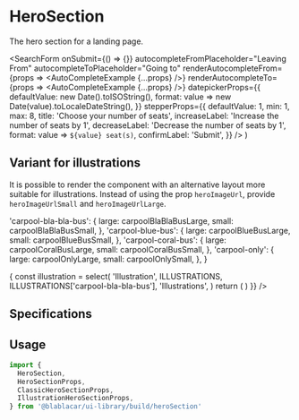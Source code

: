 

<Meta title="Sections|HeroSection" />

# **HeroSection**

The hero section for a landing page.

  <SearchForm
    onSubmit={() => {}}
    autocompleteFromPlaceholder="Leaving From"
    autocompleteToPlaceholder="Going to"
    renderAutocompleteFrom={props => <AutoCompleteExample {...props} />}
    renderAutocompleteTo={props => <AutoCompleteExample {...props} />}
    datepickerProps={{
      defaultValue: new Date().toISOString(),
      format: value => new Date(value).toLocaleDateString(),
    }}
    stepperProps={{
      defaultValue: 1,
      min: 1,
      max: 8,
      title: 'Choose your number of seats',
      increaseLabel: 'Increase the number of seats by 1',
      decreaseLabel: 'Decrease the number of seats by 1',
      format: value => `${value} seat(s)`,
      confirmLabel: 'Submit',
    }}
  />
)

<Preview>
  <Story name="Default">
    <MediaSizeProvider>
      <HeroSection
        heroText={text(
          'heroText',
          'BlaBlaBus vous emmène à petit prix vers plus de 300 destinations.',
          'Default',
        )}
        heroImageUrl={text(
          'heroImageUrl',
          'https://cdn.blablacar.com/kairos/assets/build/images/hero_home_large-6dc40c07f51bd669fca3ce7719826f02.jpg',
          'Default',
        )}
        bottomElement={bottomElement}
      />
    </MediaSizeProvider>
  </Story>
</Preview>

## Variant for illustrations

It is possible to render the component with an alternative layout more suitable for illustrations.
Instead of using the prop `heroImageUrl`, provide `heroImageUrlSmall` and `heroImageUrlLarge`.

  'carpool-bla-bla-bus': {
    large: carpoolBlaBlaBusLarge,
    small: carpoolBlaBlaBusSmall,
  },
  'carpool-blue-bus': {
    large: carpoolBlueBusLarge,
    small: carpoolBlueBusSmall,
  },
  'carpool-coral-bus': {
    large: carpoolCoralBusLarge,
    small: carpoolCoralBusSmall,
  },
  'carpool-only': {
    large: carpoolOnlyLarge,
    small: carpoolOnlySmall,
  },
}


<Preview>
  <Story name="Illustrations">
    <Component
      content={() => {
        const illustration = select(
          'Illustration',
          ILLUSTRATIONS,
          ILLUSTRATIONS['carpool-bla-bla-bus'],
          'Illustrations',
        )
        return (
          <MediaSizeProvider>
            <HeroSection
              heroText={text('heroText', 'Et vous, qui allez-vous retrouver ?', 'Illustrations')}
              heroImageUrlSmall={illustration.small}
              heroImageUrlLarge={illustration.large}
              bottomElement={bottomElement}
            />
          </MediaSizeProvider>
        )
      }}
    />
  </Story>
</Preview>

## Specifications

## Usage

```jsx
import {
  HeroSection,
  HeroSectionProps,
  ClassicHeroSectionProps,
  IllustrationHeroSectionProps,
} from '@blablacar/ui-library/build/heroSection'
```

<Props of={HeroSection} />
